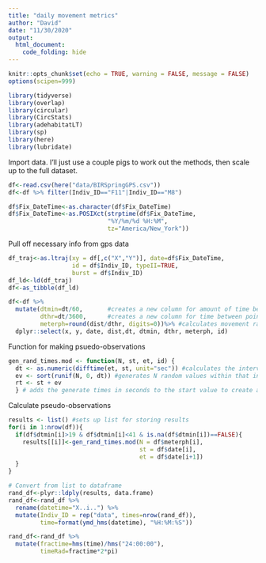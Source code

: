 ```yaml
---
title: "daily movement metrics"
author: "David"
date: "11/30/2020"
output: 
  html_document:
    code_folding: hide
---
```


```r
knitr::opts_chunk$set(echo = TRUE, warning = FALSE, message = FALSE)
options(scipen=999)
```

```r
library(tidyverse)
library(overlap)
library(circular)
library(CircStats)
library(adehabitatLT)
library(sp)
library(here)
library(lubridate)
```

Import data. I'll just use a couple pigs to work out the methods, then scale up to the full dataset.
```r
df<-read.csv(here("data/BIRSpringGPS.csv"))
df<-df %>% filter(Indiv_ID=="F11"|Indiv_ID=="M8")

df$Fix_DateTime<-as.character(df$Fix_DateTime)
df$Fix_DateTime<-as.POSIXct(strptime(df$Fix_DateTime,
                            "%Y/%m/%d %H:%M",
                            tz="America/New_York"))
```

Pull off necessary info from gps data
```r
df_traj<-as.ltraj(xy = df[,c("X","Y")], date=df$Fix_DateTime,
                  id = df$Indiv_ID, typeII=TRUE,
                  burst = df$Indiv_ID)
df_ld<-ld(df_traj)
df<-as_tibble(df_ld)

df<-df %>% 
  mutate(dtmin=dt/60,       #creates a new column for amount of time between points in minutes
         dthr=dt/3600,      #creates a new column for time between points in hours
         meterph=round(dist/dthr, digits=0))%>% #calculates movement rate in meters per hour
  dplyr::select(x, y, date, dist,dt, dtmin, dthr, meterph, id)
```

Function for making psuedo-observations
```r
gen_rand_times.mod <- function(N, st, et, id) {
  dt <- as.numeric(difftime(et, st, unit="sec")) #calculates the interval in seconds between the start time and end time of the interval
  ev <- sort(runif(N, 0, dt)) #generates N random values within that interval and sorts them from least to greatest
  rt <- st + ev
  } # adds the generate times in seconds to the start value to create a vector of times between the start and the end

```

Calculate pseudo-observations
```r
results <- list() #sets up list for storing results
for(i in 1:nrow(df)){
  if(df$dtmin[i]>19 & df$dtmin[i]<41 & is.na(df$dtmin[i])==FALSE){
    results[[i]]<-gen_rand_times.mod(N = df$meterph[i], 
                                     st = df$date[i], 
                                     et = df$date[i+1])
  }
}

# Convert from list to dataframe
rand_df<-plyr::ldply(results, data.frame)
rand_df<-rand_df %>%
  rename(datetime="X..i..") %>% 
  mutate(Indiv_ID = rep("data", times=nrow(rand_df)),
         time=format(ymd_hms(datetime), "%H:%M:%S"))

rand_df<-rand_df %>% 
  mutate(fractime=hms(time)/hms("24:00:00"),
         timeRad=fractime*2*pi)
```


